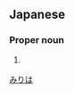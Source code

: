 ==Japanese==
{{ja-kanjitab|実|利|羽}}

===Proper noun===
{{ja-pos|proper|みりは}}

# {{lb|ja|rare|sort=みりは}} {{given name|female|lang=ja}}

[[Category:Japanese female given names|みりは]]